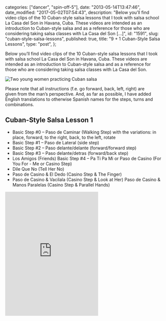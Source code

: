 
  categories: ["dancer", "spin-off-5"],
  date: "2013-05-14T13:47:46",
  date_modified: "2017-05-02T07:54:43",
  description:
    "Below you’ll find video clips of the 10 Cuban-style salsa lessons that I took with salsa school La Casa del Son in Havana, Cuba. These videos are intended as an introduction to Cuban-style salsa and as a reference for those who are considering taking salsa classes with La Casa del Son […]",
  id: "1591",
  slug: "cuban-style-salsa-lessons",
  published: true,
  title: "9 + 1 Cuban-Style Salsa Lessons",
  type: "post",
};


Below you’ll find video clips of the 10 Cuban-style salsa lessons that I took with salsa school La Casa del Son in Havana, Cuba. These videos are intended as an introduction to Cuban-style salsa and as a reference for those who are considering taking salsa classes with La Casa del Son.

![Two young women practicing Cuban salsa](/pages/tsop/posts/cuban-style-salsa-lessons/cuban-salsa-lesson_1.jpg)

Please note that all instructions (f.e. go forward, back, left, right) are given from the man’s perspective. And, as far as possible, I have added English translations to otherwise Spanish names for the steps, turns and combinations.

## Cuban-Style Salsa Lesson 1

- Basic Step #0 – Paso de Caminar (Walking Step) with the variations: in place, forward, to the right, back, to the left, rotate
- Basic Step #1 – Paso de Lateral (side step)
- Basic Step #2 – Paso delante/delante (forward/forward step)
- Basic Step #3 – Paso delante/detras (forward/back step)
- Los Amigos (Friends)
  Basic Step #4 – Pa Ti Pa Mi or Paso de Casino (For You For - Me or Casino Step)
- Dile Que No (Tell Her No)
- Paso de Casino & El Dedo (Casino Step & The Finger)
- Paso de Casino & Vacilala (Casino Step & Look at Her)
  Paso de Casino & Manos Paralelas (Casino Step & Parallel Hands)

<iframe
  className="w-full"
  height="400"
  frameborder="0"
  src="https://www.youtube.com/embed/kBEsgaiDEp0"
  title="Video of Cuban-Style Salsa Lesson 1 at La Casa del Son in Havana, Cuba"
/>

## Cuban-Style Salsa Lesson 2

- El Dedo (The Finger)
- Vacilala (Look at Her)
- Manos Paralelas (Parallel Hands)
- Manos Cruzadas (Crossed Hands)
- El Dedo & Tu y Yo (The Finger & You and Me)
- Vacilala & Tu y Yo (Look at Her & You and Me)
- El Dedo & Setenta (The Finger and 70)
- Manos Cruzadas & Tu y Yo (Crossed Hands & You and Me)

<iframe
  className="w-full"
  height="400"
  frameborder="0"
  src="https://www.youtube.com/embed/wtgvSr6Lci4"
  title="Video of Cuban-Style Salsa Lesson 2 at La Casa del Son in Havana, Cuba"
/>

## Cuban-Style Salsa Lesson 3

- Setenta (70)
- Setenta y Uno (71)
- Setenta y Dos (72)
- Setenta Por La Tres (70 “for the three”)

<iframe
  className="w-full"
  height="400"
  frameborder="0"
  src="https://www.youtube.com/embed/zJjaKc5RymI"
  title="Video of Cuban-Style Salsa Lesson 3 at La Casa del Son in Havana, Cuba"
/>

## Cuban-Style Salsa Lesson 4

- America Para El Hombre (America for the Man)
- Mariposa (Butterfly)

<iframe
  className="w-full"
  height="400"
  frameborder="0"
  src="https://www.youtube.com/embed/LDR2FQCVkV0"
  title="Video of Cuban-Style Salsa Lesson 4 at La Casa del Son in Havana, Cuba"
/>

## Cuban-Style Salsa Lesson 5

- Setenta Complicado (70 Complicated)
- Habana Loco (Crazy Habanero)

<iframe
  className="w-full"
  height="400"
  frameborder="0"
  src="https://www.youtube.com/embed/M9wkKlI_m0o"
  title="Video of Cuban-Style Salsa Lesson 5 at La Casa del Son in Havana, Cuba"
/>

## Cuban-Style Salsa Lesson 6

- Sombrero
- Sombrero Complicado

<iframe
  className="w-full"
  height="400"
  frameborder="0"
  src="https://www.youtube.com/embed/x8ACnHBghoQ"
  title="Video of Cuban-Style Salsa Lesson 6 at La Casa del Son in Havana, Cuba"
/>

## Cuban-Style Salsa Lessons 7, 8 and 9

- Setenta y Uno y Medio with Mariposa (71,5 with Butterfly)
- Ochenta y Ocho – (88)
- Setenta y Uno y Medio (71.5)
- Paseala

Lessons 8 and 9 were used to repeat and perfect all the previously taught steps, turns and combinations. Additionally, the instructor added one more turn for the female: Coca-Cola.

<iframe
  className="w-full"
  height="400"
  frameborder="0"
  src="https://www.youtube.com/embed/Fz8EFKlXgQM"
  title="Video of Cuban-Style Salsa Lesson 7, 8, and 9 at La Casa del Son in Havana, Cuba"
/>

## Cuban-Style Salsa Lesson 10

Body movement class for women.

<iframe
  className="w-full"
  height="400"
  frameborder="0"
  src="https://www.youtube.com/embed/r4Tc7S3ztps"
  title="Video of Cuban-Style Salsa Lesson 10 at La Casa del Son in Havana, Cuba"
/>

//

**Tell me what you think.** Connect with me on [Facebook](https://www.facebook.com/thespinoffproject/photos/a.848930185138868.1073741832.443190319046192/861800153851871/), [Twitter](https://twitter.com/mirhamasala/status/544765038834102272) or [Instagram](http://instagram.com/p/xjhJq2EyGQ/) (links match discussion pages for this post) and let me know: What do you think of Cuban-style salsa? And what’s your favorite combination?

---

SPECIAL THANKS

To La Casa del Son for letting me record and publish the videos.

FURTHER READING

[Reviewing Salsa School La Casa del Son](/tsop/posts/casa-son/) in Havana, Cuba.
